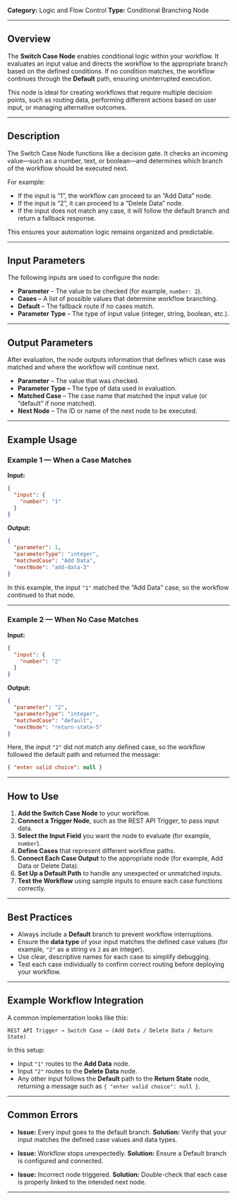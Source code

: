 
**Category:** Logic and Flow Control
**Type:** Conditional Branching Node

---

## Overview

The **Switch Case Node** enables conditional logic within your workflow.
It evaluates an input value and directs the workflow to the appropriate branch based on the defined conditions.
If no condition matches, the workflow continues through the **Default** path, ensuring uninterrupted execution.

This node is ideal for creating workflows that require multiple decision points, such as routing data, performing different actions based on user input, or managing alternative outcomes.

---

## Description

The Switch Case Node functions like a decision gate. It checks an incoming value—such as a number, text, or boolean—and determines which branch of the workflow should be executed next.

For example:

* If the input is “1”, the workflow can proceed to an “Add Data” node.
* If the input is “2”, it can proceed to a “Delete Data” node.
* If the input does not match any case, it will follow the default branch and return a fallback response.

This ensures your automation logic remains organized and predictable.

---

## Input Parameters

The following inputs are used to configure the node:

* **Parameter** – The value to be checked (for example, `number: 2`).
* **Cases** – A list of possible values that determine workflow branching.
* **Default** – The fallback route if no cases match.
* **Parameter Type** – The type of input value (integer, string, boolean, etc.).

---

## Output Parameters

After evaluation, the node outputs information that defines which case was matched and where the workflow will continue next.

* **Parameter** – The value that was checked.
* **Parameter Type** – The type of data used in evaluation.
* **Matched Case** – The case name that matched the input value (or “default” if none matched).
* **Next Node** – The ID or name of the next node to be executed.

---

## Example Usage

### Example 1 — When a Case Matches

**Input:**

```json
{
  "input": {
    "number": "1"
  }
}
```

**Output:**

```json
{
  "parameter": 1,
  "parameterType": "integer",
  "matchedCase": "Add Data",
  "nextNode": "add-data-3"
}
```

In this example, the input `"1"` matched the “Add Data” case, so the workflow continued to that node.

---

### Example 2 — When No Case Matches

**Input:**

```json
{
  "input": {
    "number": "2"
  }
}
```

**Output:**

```json
{
  "parameter": "2",
  "parameterType": "integer",
  "matchedCase": "default",
  "nextNode": "return-state-5"
}
```

Here, the input `"2"` did not match any defined case, so the workflow followed the default path and returned the message:

```json
{ "enter valid choice": null }
```

---

## How to Use

1. **Add the Switch Case Node** to your workflow.
2. **Connect a Trigger Node**, such as the REST API Trigger, to pass input data.
3. **Select the Input Field** you want the node to evaluate (for example, `number`).
4. **Define Cases** that represent different workflow paths.
5. **Connect Each Case Output** to the appropriate node (for example, Add Data or Delete Data).
6. **Set Up a Default Path** to handle any unexpected or unmatched inputs.
7. **Test the Workflow** using sample inputs to ensure each case functions correctly.

---

## Best Practices

* Always include a **Default** branch to prevent workflow interruptions.
* Ensure the **data type** of your input matches the defined case values (for example, `"2"` as a string vs `2` as an integer).
* Use clear, descriptive names for each case to simplify debugging.
* Test each case individually to confirm correct routing before deploying your workflow.

---

## Example Workflow Integration

A common implementation looks like this:

```
REST API Trigger → Switch Case → (Add Data / Delete Data / Return State)
```

In this setup:

* Input `"1"` routes to the **Add Data** node.
* Input `"2"` routes to the **Delete Data** node.
* Any other input follows the **Default** path to the **Return State** node, returning a message such as `{ "enter valid choice": null }`.

---

## Common Errors

* **Issue:** Every input goes to the default branch.
  **Solution:** Verify that your input matches the defined case values and data types.

* **Issue:** Workflow stops unexpectedly.
  **Solution:** Ensure a Default branch is configured and connected.

* **Issue:** Incorrect node triggered.
  **Solution:** Double-check that each case is properly linked to the intended next node.

---

